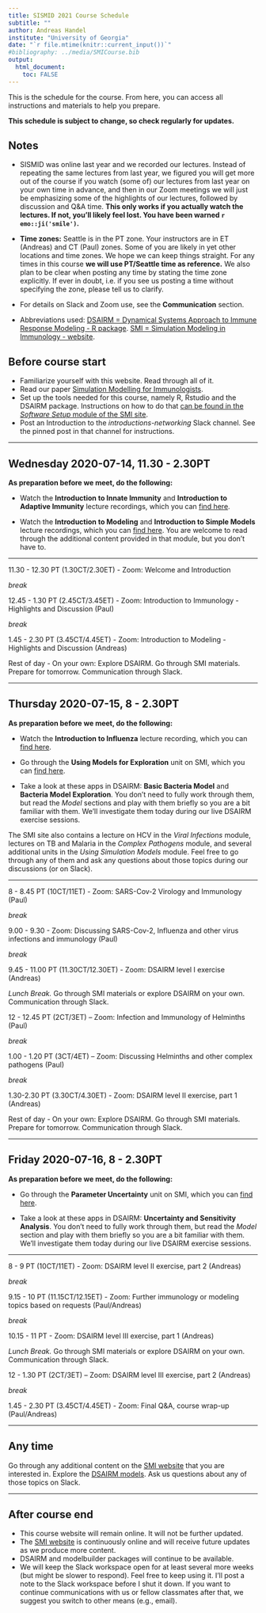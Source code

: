```yaml
---
title: SISMID 2021 Course Schedule
subtitle: ""
author: Andreas Handel
institute: "University of Georgia"
date: "`r file.mtime(knitr::current_input())`"
#bibliography: ../media/SMICourse.bib
output: 
  html_document:
    toc: FALSE
---
```


This is the schedule for the course. From here, you can access all instructions and materials to help you prepare. 

**This schedule is subject to change, so check regularly for updates.**

## Notes

* SISMID was online last year and we recorded our lectures. Instead of repeating the same lectures from last year, we figured you will get more out of the course if you watch (some of) our lectures from last year on your own time in advance, and then in our Zoom meetings we will just be emphasizing some of the highlights of our lectures, followed by discussion and Q&A time. **This only works if you actually watch the lectures. If not, you'll likely feel lost. You have been warned `r emo::ji('smile')`.**


* **Time zones:** Seattle is in the PT zone. Your instructors are in ET (Andreas) and CT (Paul) zones. Some of you are likely in yet other locations and time zones. We hope we can keep things straight. For any times in this course **we will use PT/Seattle time as reference.** We also plan to be clear when posting any time by stating the time zone explicitly. If ever in doubt, i.e. if you see us posting a time without specifying the zone, please tell us to clarify. 

* For details on Slack and Zoom use, see the __Communication__ section.

* Abbreviations used: [DSAIRM = Dynamical Systems Approach to Immune Response Modeling - R package](https://ahgroup.github.io/DSAIRM/). [SMI = Simulation Modeling in Immunology - website](https://andreashandel.github.io/SMIcourse/index.html). 




## Before course start

* Familiarize yourself with this website. Read through all of it.
* Read our paper [Simulation Modelling for Immunologists](https://handelgroup.uga.edu/publication/2020-handel-natrevimm/).
* Set up the tools needed for this course, namely R, Rstudio and the DSAIRM package. Instructions on how to do that [can be found in the _Software Setup_ module of the SMI site](https://andreashandel.github.io/SMIcourse).
* Post an Introduction to the _introductions-networking_ Slack channel. See the pinned post in that channel for instructions.

***


## Wednesday 2020-07-14, 11.30 - 2.30PT

**As preparation before we meet, do the following:**

* Watch the __Introduction to Innate Immunity__ and __Introduction to Adaptive Immunity__ lecture recordings, which you can [find here](https://andreashandel.github.io/SMIcourse/Introduction_to_Immunology.html).

* Watch the __Introduction to Modeling__ and __Introduction to Simple Models__ lecture recordings, which you can [find here](https://andreashandel.github.io/SMIcourse/Introduction_to_Modeling.html). You are welcome to read through the additional content provided in that module, but you don't have to.

***


11.30 - 12.30 PT (1.30CT/2.30ET) - Zoom: Welcome and Introduction 

_break_

12.45 - 1.30 PT (2.45CT/3.45ET) - Zoom: Introduction to Immunology - Highlights and Discussion (Paul)

_break_

1.45 - 2.30 PT (3.45CT/4.45ET) - Zoom: Introduction to Modeling - Highlights and Discussion (Andreas)


Rest of day - On your own: Explore DSAIRM. Go through SMI materials. Prepare for tomorrow. Communication through Slack.  

***

## Thursday 2020-07-15, 8 - 2.30PT

**As preparation before we meet, do the following:**

* Watch the __Introduction to Influenza__ lecture recording, which you can [find here](https://andreashandel.github.io/SMIcourse/Viral_Infections_Immunology.html). 

* Go through the __Using Models for Exploration__ unit on SMI, which you can [find here](https://andreashandel.github.io/SMIcourse/Models_for_Exploration.html).

* Take a look at these apps in DSAIRM: __Basic Bacteria Model__ and __Bacteria Model Exploration__. You don't need to fully work through them, but read the _Model_ sections and play with them briefly so you are a bit familiar with them. We'll investigate them today during our live DSAIRM exercise sessions.

The SMI site also contains a lecture on HCV in the _Viral Infections_ module, lectures on TB and Malaria in the _Complex Pathogens_ module, and several additional units in the _Using Simulation Models_ module. Feel free to go through any of them and ask any questions about those topics during our discussions (or on Slack).

***


8 - 8.45 PT (10CT/11ET) - Zoom: SARS-Cov-2 Virology and Immunology (Paul)

_break_

9.00 - 9.30 - Zoom: Discussing SARS-Cov-2, Influenza and other virus infections and immunology (Paul)

_break_

9.45 - 11.00 PT (11.30CT/12.30ET) - Zoom: DSAIRM level I exercise (Andreas) 

_Lunch Break._ Go through SMI materials or explore DSAIRM on your own. Communication through Slack.  

12 - 12.45 PT (2CT/3ET) – Zoom: Infection and Immunology of Helminths (Paul)

_break_

1.00 - 1.20 PT (3CT/4ET) – Zoom: Discussing Helminths and other complex pathogens (Paul)

_break_

1.30-2.30 PT (3.30CT/4.30ET) - Zoom: DSAIRM level II exercise, part 1 (Andreas)

Rest of day - On your own: Explore DSAIRM. Go through SMI materials. Prepare for tomorrow. Communication through Slack.  

***

## Friday 2020-07-16, 8 - 2.30PT

**As preparation before we meet, do the following:**

* Go through the __Parameter Uncertainty__ unit on SMI, which you can [find here](https://andreashandel.github.io/SMIcourse/Parameter_Uncertainty.html).

* Take a look at these apps in DSAIRM: __Uncertainty and Sensitivity Analysis__. You don't need to fully work through them, but read the _Model_ section and play with them briefly so you are a bit familiar with them. We'll investigate them today during our live DSAIRM exercise sessions.


***

8 - 9 PT (10CT/11ET) - Zoom: DSAIRM level II exercise, part 2 (Andreas)  

_break_

9.15 - 10 PT (11.15CT/12.15ET) - Zoom: Further immunology or modeling topics based on requests (Paul/Andreas)

_break_

10.15 - 11 PT - Zoom: DSAIRM level III exercise, part 1 (Andreas)

_Lunch Break._ Go through SMI materials or explore DSAIRM on your own. Communication through Slack.  

12 - 1.30 PT (2CT/3ET) – Zoom: DSAIRM level III exercise, part 2 (Andreas)

_break_

1.45 - 2.30 PT (3.45CT/4.45ET) - Zoom: Final Q&A, course wrap-up (Paul/Andreas) 



***

## Any time

Go through any additional content on the [SMI website](https://andreashandel.github.io/SMIcourse/) that you are interested in. Explore the [DSAIRM models](https://ahgroup.github.io/DSAIRM/). Ask us questions about any of those topics on Slack.

***


## After course end

* This course website will remain online. It will not be further updated.
* The [SMI website](https://andreashandel.github.io/SMIcourse) is continuously online and will receive future updates as we produce more content.
* DSAIRM and modelbuilder packages will continue to be available.
* We will keep the Slack workspace open for at least several more weeks (but might be slower to respond). Feel free to keep using it. I'll post a note to the Slack workspace before I shut it down. If you want to continue communications with us or fellow classmates after that, we suggest you switch to other means (e.g., email).

